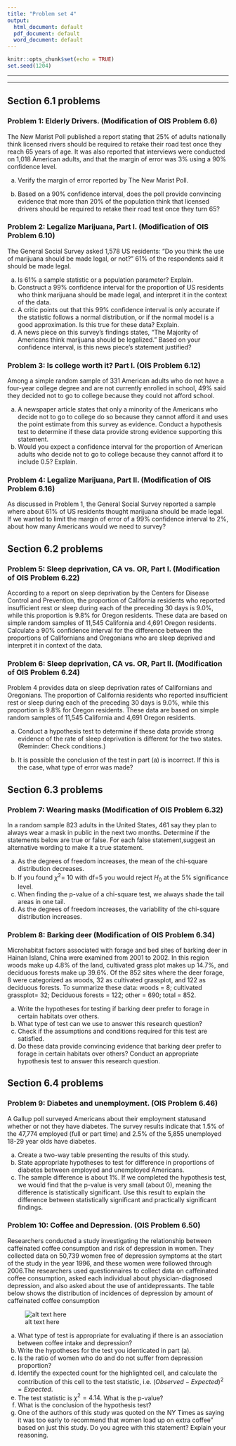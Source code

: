 ```yaml
---
title: "Problem set 4"
output:
  html_document: default
  pdf_document: default
  word_document: default
---
```


```r
knitr::opts_chunk$set(echo = TRUE)
set.seed(1204)
```

--- 


--- 

## Section 6.1 problems

### Problem 1: Elderly Drivers. (Modification of OIS Problem 6.6)

The New Marist Poll published a report stating that 25% of adults nationally think licensed rivers should be required to retake their road test once they reach 65 years of age.  It was also reported that interviews were conducted on 1,018 American adults, and that the margin of error was 3% using a 90% confidence level.

(a)  Verify the margin of error reported by The New Marist Poll.

(b)  Based on a 90% confidence interval, does the poll provide convincing evidence that more  than 20% of the population think that licensed drivers should be required to retake their road test once they turn 65?

### Problem 2: Legalize Marijuana,  Part I. (Modification of OIS Problem 6.10)

The  General  Social  Survey  asked  1,578  US  residents:  “Do  you think the use of marijuana should be made legal, or not?”  61% of the respondents said it should be made legal.

(a)  Is 61% a sample statistic or a population parameter?  Explain.
(b)  Construct a 99% confidence interval for the proportion of US residents who think marijuana should be made legal, and interpret it in the context of the data.
(c)  A critic points out that this 99% confidence interval is only accurate if the statistic follows a normal distribution, or if the normal model is a good approximation.  Is this true for these data?  Explain.
(d)  A news piece on this survey’s findings states, “The Majority of Americans think marijuana should be legalized.”  Based on your confidence interval, is this news piece’s statement justified?

### Problem 3: Is college worth it? Part I. (OIS Problem 6.12)

Among a simple random sample of 331 American adults who do not have a four-year college degree and are not currently enrolled in school, 49% said they decided not to go to college because they could not afford school.

(a)  A newspaper article states that only a minority of the Americans who decide not to go to college do so because they cannot afford it and uses the point estimate from this survey as evidence.  Conduct a hypothesis test to determine if these data provide strong evidence supporting this statement.
(b)  Would you expect a confidence interval for the proportion of American adults who decide not to go to college because they cannot afford it to include 0.5?  Explain.

### Problem 4: Legalize Marijuana,  Part II. (Modification of OIS Problem 6.16)

As discussed  in Problem 1, the  General  Social  Survey reported  a sample where about 61% of US residents thought marijuana should be made legal.  If we wanted to limit the margin of error of a 99% confidence interval to 2%, about how many Americans would we need to survey?


## Section 6.2 problems


### Problem 5: Sleep deprivation, CA vs. OR, Part I. (Modification of OIS Problem 6.22)

According to a report on sleep deprivation by the Centers for Disease Control and Prevention, the proportion of California residents who reported insufficient rest or sleep during  each  of  the  preceding  30  days  is  9.0%,  while  this proportion  is  9.8%  for  Oregon residents.   These data are based on simple random samples of 11,545 California and 4,691 Oregon residents.  Calculate a 90% confidence interval for the difference between the proportions of Californians and Oregonians who are sleep deprived and interpret it in context of the data.


### Problem 6: Sleep deprivation, CA vs. OR, Part II. (Modification of OIS Problem 6.24)

Problem 4 provides data on sleep deprivation rates of Californians and Oregonians. The proportion of California residents who reported insufficient rest or sleep during each of the preceding 30 days is 9.0%, while this proportion is 9.8% for Oregon residents. These data are based on simple random samples of 11,545 California and 4,691 Oregon residents.

(a) Conduct a hypothesis test to determine if these data provide strong evidence of the rate of sleep
deprivation is different for the two states. (Reminder: Check conditions.)

(b) It is possible the conclusion of the test in part (a) is incorrect. If this is the case, what type
of error was made?


## Section 6.3 problems

### Problem 7: Wearing masks (Modification of OIS Problem 6.32)

In a random sample 823 adults in the United States, 461 say they plan to always wear a mask in public in the next two months.
Determine if the statements below are true or false. For each false statement,suggest an alternative wording to make it a true statement.

(a)  As the degrees of freedom increases, the mean of the chi-square distribution decreases.
(b)  If you found $\chi^2$= 10 with df=5 you would reject $H_0$ at the 5% significance level.
(c)  When finding the p-value of a chi-square test, we always shade the tail areas in one tail.
(d)  As the degrees of freedom increases, the variability of the chi-square distribution increases.

### Problem 8: Barking deer (Modification of OIS Problem 6.34)

Microhabitat factors associated with forage and bed sites of barking deer
in Hainan Island, China were examined from 2001 to 2002. In this region woods make up 4.8% of the land, cultivated grass plot makes up 14.7%, and deciduous forests make up 39.6%. Of the 852 sites where the deer forage, 8 were categorized as woods, 32 as cultivated grassplot, and 122 as
deciduous forests. To summarize these data: woods = 8; cultivated grassplot= 32; Deciduous forests = 122; other = 690; total  = 852.

(a) Write the hypotheses for testing if barking deer prefer to forage
in certain habitats over others.
(b) What type of test can we use to answer this research question?
(c) Check if the assumptions and conditions required for this test
are satisfied.
(d) Do these data provide convincing evidence that barking deer prefer to forage in certain habitats over others? Conduct an appropriate hypothesis test to answer this research question.


## Section 6.4 problems


### Problem 9: Diabetes and unemployment. (OIS Problem 6.46)

A  Gallup  poll  surveyed  Americans  about  their  employment  statusand whether or not they have diabetes.  The survey results indicate that 1.5% of the 47,774 employed (full or part time) and 2.5% of the 5,855 unemployed 18-29 year olds have diabetes.

(a)  Create a two-way table presenting the results of this study.
(b)  State  appropriate hypotheses to test for difference in proportions  of  diabetes between employed  and unemployed Americans.
(c)  The sample difference is about 1%.  If we completed the hypothesis test, we would find that the p-value is very small (about 0), meaning the difference is statistically significant.  Use this result to explain the difference between statistically significant and practically significant findings.


### Problem 10: Coffee and Depression. (OIS Problem 6.50)

Researchers conducted a study investigating the relationship between caffeinated coffee consumption and risk of depression in women.  They collected data on 50,739 women free of depression symptoms at the start of the study in the year 1996, and these women were followed through 2006.The researchers used questionnaires to collect data on caffeinated coffee consumption, asked each individual about physician-diagnosed depression, and also asked about the use of antidepressants.  The table below shows the distribution of incidences of depression by amount of caffeinated coffee consumption

![alt text here](ps4_table.png)

(a) What type of test is appropriate for evaluating if there is an association between coffee intake
and depression?
(b) Write the hypotheses for the test you identicated in part (a).
(c) Is the ratio of women who do and do not suffer from depression proportion?
(d) Identify the expected count for the highlighted cell, and calculate the contribution of this cell
to the test statistic, i.e. $(Observed - Expected)^2=Expected$.
(e) The test statistic is $\chi^2=4.14$. What is the p-value?
(f) What is the conclusion of the hypothesis test?
(g) One of the authors of this study was quoted on the NY Times as saying it was too early to recommend that women load up on extra coffee" based on just this study. Do you agree with this statement?
Explain your reasoning.

